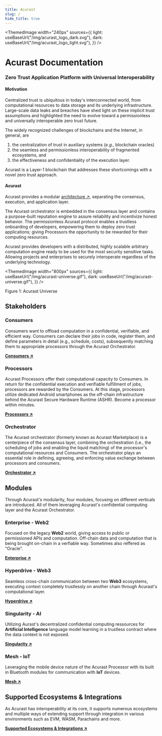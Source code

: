 ```yaml
---
title: Acurast
slug: /
hide_title: true
---
```



<head>
  <meta
    name="description"
    content="Acurast Docs. Zero Trust Application Platform with Universal Interoperability"
  />
</head>

<div class="padding-vert--md"></div>

<ThemedImage
  width="240px"
  sources={{
    light: useBaseUrl("/img/acurast_logo_dark.svg"),
    dark: useBaseUrl("/img/acurast_logo_light.svg"),
  }}
/>

<div class="padding-vert--md"></div>

# Acurast Documentation

### Zero Trust Application Platform with Universal Interoperability

#### Motivation

Centralized trust is ubiquitous in today's interconnected world, from computational resources to data storage and its underlying infrastructure. Large-scale data leaks and breaches have shed light on these implicit trust assumptions and highlighted the need to evolve toward a permissionless and universally interoperable zero trust future. 

The widely recognized challenges of blockchains and the Internet, in general, are 
1. the centralization of trust in auxiliary systems (_e.g.,_ blockchain oracles)
1. the seamless and permissionless interoperability of fragmented ecosystems, and 
1. the effectiveness and confidentiality of the execution layer. 

Acurast is a Layer-1 blockchain that addresses these shortcomings with a novel zero trust approach.

#### Acurast 

Acurast provides a modular [architecture ↗](/acurast-protocol/architecture), separating the consensus, execution, and application layer.

The Acurast orchestrator is embedded in the consensus layer and contains a purpose-built reputation engine to assure reliability and incentivize honest behavior. The permissionless Acurast protocol enables a trustless onboarding of developers, empowering them to deploy zero trust applications; giving Processors the opportunity to be rewarded for their computing resources.

Acurast provides developers with a distributed, highly scalable arbitrary computation engine ready to be used for the most security sensitive tasks. Allowing projects and enterprises to securely interoperate regardless of the underlying technology.


<ThemedImage
  width="800px"
  sources={{
    light: useBaseUrl("/img/acurast-universe.gif"),
    dark: useBaseUrl("/img/acurast-universe.gif"),
  }}
/>

<p style={{color: "gray", fontSize: "small" }}>Figure 1: Acurast Universe </p>

## Stakeholders

### Consumers

Consumers want to offload computation in a confidential, verifiable, and efficient way. Consumers can declare their jobs in code, register them, and define parameters in detail (e.g., schedule, costs), subsequently matching them to appropriate processors through the Acurast Orchestrator.

**[Consumers ↗](/developers/introduction)**

### Processors

Acurast Processors offer their computational capacity to Consumers.  In return for the confidential execution and verifiable fulfillment of jobs, processors are rewarded by the Consumers. At this stage, processors utilize dedicated Android smartphones as the off-chain infrastructure behind the Acurast Secure Hardware Runtime (ASHR). Become a processor within minutes.

**[Processors ↗](/acurast-processors/)**

### Orchestrator

The Acurast orchestrator (formerly known as Acurast Marketplace) is a centerpiece of the consensus layer, combining the orchestration (i.e., the scheduling of jobs and enabling the liquid matching) of the processor's computational resources and Consumers. The orchestrator plays an essential role in defining, agreeing, and enforcing value exchange between processors and consumers. 

**[Orchestrator ↗](/acurast-orchestrator/)**

## Modules

Through Acurast's modularity, four modules, focusing on different verticals are introduced. All of them leveraging Acurast's confidential computing layer and the Acurast Orchestrator.

### Enterprise - Web2

Focused on the legacy **Web2** world, giving access to public or permissioned APIs and computation. Off-chain data and computation that is being brought on-chain in a verfiable way. Sometimes also reffered as "Oracle".

**[Enterprise ↗](/acurast-protocol/modules/enterprise)**

### Hyperdrive - Web3

Seamless cross-chain communication between two **Web3** ecosystems, executing context completely trustlessly on another chain through Acurast's computational layer.

**[Hyperdrive ↗](/acurast-protocol/modules/hyperdrive)**

### Singularity - AI

Utilizing Aurast's decentralized confidential computing ressources for **Artificial Intelligence** language model learning in a trustless contract where the data context is not exposed.

**[Singularity ↗](/acurast-protocol/modules/singularity)**

### Mesh - IoT

Leveraging the mobile device nature of the Acurast Processor with its built in Bluetooth modules for communication with **IoT** devices.

**[Mesh ↗](/acurast-protocol/modules/mesh)**

## Supported Ecosystems & Integrations

As Acurast has interoperability at its core, it supports numerous ecosystems and multiple ways of extending support through integration in various environments such as EVM, WASM, Parachains and more.

**[Supported Ecosystems & Integrations ↗](/integrations/introduction)**
